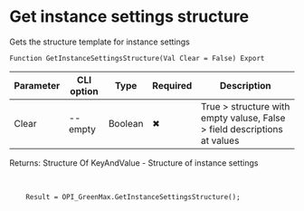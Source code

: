 ﻿---
sidebar_position: 16
description: Get instance settings structure and other functions to work with Green Max in the Open Integration Package, a free open-source integration library for 1C:Enterprise 8, OneScript and CLI
keywords: [1C, 1С, 1С:Enterprise, 1С:Enterprise 8.3, API, Integration, Services, Exchange, OneScript, CLI, Green Max]
---


# Get instance settings structure
 Gets the structure template for instance settings



`Function GetInstanceSettingsStructure(Val Clear = False) Export`

  | Parameter | CLI option | Type | Required | Description |
  |-|-|-|-|-|
  | Clear | --empty | Boolean | &#x2716; | True > structure with empty valuse, False > field descriptions at values |

  
  Returns:  Structure Of KeyAndValue - Structure of instance settings

<br/>



```bsl title="1C:Enterprise/OneScript code example"
    Result = OPI_GreenMax.GetInstanceSettingsStructure();
```
 




